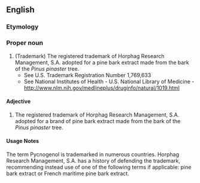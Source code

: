 {{wikipedia|proanthocyanidin}}
==English==

===Etymology===
{{etystub}}

===Proper noun===

#(Trademark) The registered trademark of Horphag Research Management, S.A. adopted for a pine bark extract made from the bark of the ''Pinus pinaster'' tree.  
#* See U.S. Trademark Registration Number 1,769,633 
#* See National Institutes of Health - U.S. National Library of Medicine - http://www.nlm.nih.gov/medlineplus/druginfo/natural/1019.html

====Adjective====
#The registered trademark of Horphag Research Management, S.A. adopted for a brand of pine bark extract made from the bark of the ''Pinus pinaster'' tree.

====Usage Notes====
The term Pycnogenol is trademarked in numerous countries.  Horphag Research Management, S.A. has a history of defending the trademark, recommending instead use of one of the following terms if applicable: pine bark extract or French maritime pine bark extract.